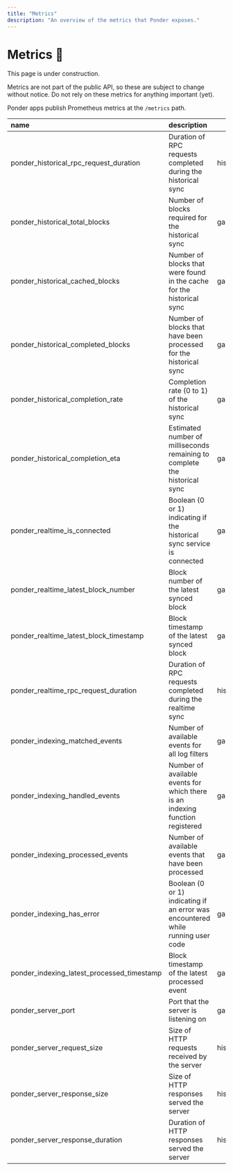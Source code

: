 ```yaml
---
title: "Metrics"
description: "An overview of the metrics that Ponder exposes."
---
```



# Metrics 🚧

This page is under construction.

<Callout type="warning">
  Metrics are not part of the public API, so these are subject to change without
  notice. Do not rely on these metrics for anything important (yet).
</Callout>

Ponder apps publish Prometheus metrics at the `/metrics` path.

| name                                       | description                                                                     | type      |
| :----------------------------------------- | :------------------------------------------------------------------------------ | --------- |
| ponder_historical_rpc_request_duration     | Duration of RPC requests completed during the historical sync                   | histogram |
| ponder_historical_total_blocks             | Number of blocks required for the historical sync                               | gauge     |
| ponder_historical_cached_blocks            | Number of blocks that were found in the cache for the historical sync           | gauge     |
| ponder_historical_completed_blocks         | Number of blocks that have been processed for the historical sync               | gauge     |
| ponder_historical_completion_rate          | Completion rate (0 to 1) of the historical sync                                 | gauge     |
| ponder_historical_completion_eta           | Estimated number of milliseconds remaining to complete the historical sync      | gauge     |
| ponder_realtime_is_connected               | Boolean (0 or 1) indicating if the historical sync service is connected         | gauge     |
| ponder_realtime_latest_block_number        | Block number of the latest synced block                                         | gauge     |
| ponder_realtime_latest_block_timestamp     | Block timestamp of the latest synced block                                      | gauge     |
| ponder_realtime_rpc_request_duration       | Duration of RPC requests completed during the realtime sync                     | histogram |
| ponder_indexing_matched_events             | Number of available events for all log filters                                  | gauge     |
| ponder_indexing_handled_events             | Number of available events for which there is an indexing function registered   | gauge     |
| ponder_indexing_processed_events           | Number of available events that have been processed                             | gauge     |
| ponder_indexing_has_error                  | Boolean (0 or 1) indicating if an error was encountered while running user code | gauge     |
| ponder_indexing_latest_processed_timestamp | Block timestamp of the latest processed event                                   | gauge     |
| ponder_server_port                         | Port that the server is listening on                                            | gauge     |
| ponder_server_request_size                 | Size of HTTP requests received by the server                                    | histogram |
| ponder_server_response_size                | Size of HTTP responses served the server                                        | histogram |
| ponder_server_response_duration            | Duration of HTTP responses served the server                                    | histogram |
